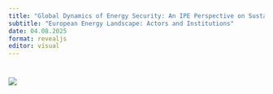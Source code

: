 ```yaml
---
title: "Global Dynamics of Energy Security: An IPE Perspective on Sustainable Supply Chains in Europe"
subtitle: "European Energy Landscape: Actors and Institutions"
date: 04.08.2025
format: revealjs
editor: visual
---
```


# 

![](images/Lecture 6.png)
